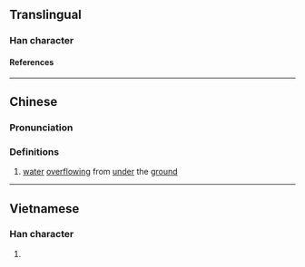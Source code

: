 {{character info}}
==Translingual==

===Han character===
{{Han char|rn=85|rad=水|as=17|sn=20|four=39181|canj=EFDC|ids=⿰氵糞}}

====References====
{{Han ref|kx=0661.030|dkj=18696|dj=1070.260|hdz=31790.060|uh=7035}}

----

==Chinese==
{{zh-forms}}

===Pronunciation===
{{zh-pron
|m=fèn
|c=fan3
|mc=y
|oc=y
|ma=
|cat=v
}}

===Definitions===
{{zh-hanzi}}

# [[water]] [[overflow]]ing from [[under]] the [[ground]]

----

==Vietnamese==

===Han character===
{{vi-readings|rs=水17|reading=phấn}}

# {{rfdef|vi|sort=水17}}